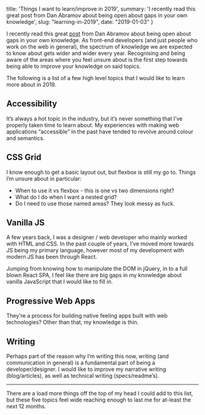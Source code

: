   title: 'Things I want to learn/improve in 2019',
  summary: 'I recently read this great post from Dan Abramov about being open about gaps in your own knowledge',
  slug: "learning-in-2019",
  date: "2019-01-03"
}

I recently read this great [post](https://overreacted.io/things-i-dont-know-as-of-2018/) from Dan Abramov about being open about gaps in your own knowledge. As front-end developers (and just people who work on the web in general), the spectrum of knowledge we are expected to know about gets wider and wider every year. Recognising and being aware of the areas where you feel unsure about is the first step towards being able to improve your knowledge on said topics.

The following is a list of a few high level topics that I would like to learn more about in 2019.

## Accessibility

It’s always a hot topic in the industry, but it’s never something that I’ve properly taken time to learn about. My experiences with making web applications “accessible” in the past have tended to revolve around colour and semantics.

## CSS Grid

I know enough to get a basic layout out, but flexbox is still my go to. Things I’m unsure about in particular:

- When to use it vs flexbox - this is one vs two dimensions right?
- What do I do when I want a nested grid?
- Do I need to use those named areas? They look messy as fuck.

## Vanilla JS

A few years back, I was a designer / web developer who mainly worked with HTML and CSS. In the past couple of years, I’ve moved more towards JS being my primary language, however most of my development with modern JS has been through React.

Jumping from knowing how to manipulate the DOM in jQuery, in to a full blown React SPA, I feel like there are big gaps in my knowledge about vanilla JavaScript that I would like to fill in.

## Progressive Web Apps

They're a process for building native feeling apps built with web technologies? Other than that, my knowledge is thin.

## Writing

Perhaps part of the reason why I’m writing this now, writing (and communication in general) is a fundamental part of being a developer/designer. I would like to improve my narrative writing (blog/articles), as well as technical writing (specs/readme’s).

---

There are a load more things off the top of my head I could add to this list, but these five topics feel wide reaching enough to last me for at-least the next 12 months.
